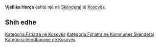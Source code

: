 {{Fshat në 
 | Emri                = Vjellika Horça
 | EmriAlt                = 
 | NAME_SHORT_FORM=      
 | NAME_GENERIC=      
 | NAME_SORT_NAME_RO=      VJELLIKAHORCA
 | FULL_NAME_RO = Vjellika Horça
 | FULL_NAME_ND_RO=Vjellika Horca
 | SORT_NAME_RG=VJELLIKAHORCA
 | FULL_NAME_RG=Vjellika Horça
 | FULL_NAME_ND_RG=Vjellika Horca
 | SRP_NAME_SHORT_FORM=      
 | SRP_NAME_GENERIC=      
 | SRP_NAME_SORT_NAME_RO=      
 | SRP_FULL_NAME_RO = 
 | SRP_FULL_NAME_ND_RO=
 | SRP_SORT_NAME_RG=
 | SRP_FULL_NAME_RG=
 | SRP_FULL_NAME_ND_RG=
 | Emri (Rasa dhanore) = 
 | Figura              = 
 | Shteti              = Kosovo
 | Komuna              = Skënderaj
 | Kodi postar         = 
 | Sipërfaqja          = 

 | Popullsia           = 

 | Regj. i popullsisë  = 
 | Dend. e popullsisë  = 
 | Faqja zyrtare       = 
 <!--- Koordinatat ----> 
 | Gjerësia            = 42.384167
 | Gjatësia            = 20.6775
 | Lartësia            = 
}}
'''Vjellika Horça''' është një [[]] në [[Skënderaj]] të [[Kosovës]].

<!-- == Gjeografia == -->
<!-- == Historia == -->
<!-- == Demografia == -->
== Shih edhe ==
{{Komuna Skënderaj}}
{{Kosovo-Administrata-Cung}}

[[Kategoria:Fshatra në Kosovës]]
[[Kategoria:Fshatra në Kommunes Skënderaj]]
[[Kategoria:Vendbanime në Kosovës]]